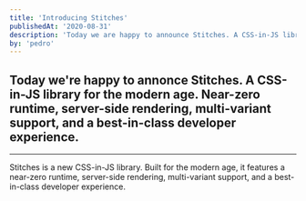 ```yaml
---
title: 'Introducing Stitches'
publishedAt: '2020-08-31'
description: 'Today we are happy to announce Stitches. A CSS-in-JS library for the modern age.'
by: 'pedro'
---
```


## Today we're happy to annonce Stitches. A CSS-in-JS library for the modern age. Near-zero runtime, server-side rendering, multi-variant support, and a best-in-class developer experience.

---

Stitches is a new CSS-in-JS library. Built for the modern age, it features a near-zero runtime, server-side rendering, multi-variant support, and a best-in-class developer experience.
